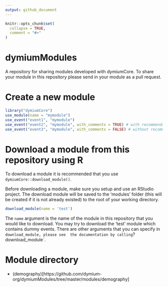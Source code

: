 ```yaml
---
output: github_document
---
```


<!-- README.md is generated from README.Rmd. Please edit that file -->

```r
knitr::opts_chunk$set(
  collapse = TRUE,
  comment = "#>"
)
```

# dymiumModules

<!-- badges: start -->
<!-- badges: end -->

A repository for sharing modules developed with dymiumCore. To share your module 
in this repository please send in your module as a pull request. 

# Create a new module

```r
library("dymiumCore")
use_module(name = "mymodule")
use_event("event1", "mymodule")
use_event("event2", "mymodule", with_comments = TRUE) # with recommendations
use_event("event3", "mymodule", with_comments = FALSE) # without recommendations
```

# Download a module from this repository using R

To download a module it is recommended that you use `dymiumCore::download_module()`. 

Before downloading a module, make sure you setup and use an RStudio project. The 
download module will be saved to the 'modules' folder (this will be created if it 
is not already existed) to the root of your working directory. 

```r
download_module(name = 'test')
```

The `name` argument is the name of the module in this repository that you would like to
download. You may try to download the 'test' module which contains dummy events. 
There are other arguments that you can specify in `download_module, please see 
the documentation by calling `?download_module`.

# Module directory

- (demography)[https://github.com/dymium-org/dymiumModules/tree/master/modules/demography]